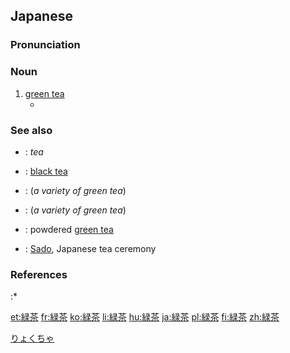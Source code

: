 {{also|綠茶|绿茶}}
==Japanese==
{{ja-kanjitab|りょく|ちゃ|yomi=o}}

===Pronunciation===
{{ja-pron|yomi=o|りょくちゃ|acc=0|acc_ref=DJR}}

===Noun===
{{ja-noun|kyu=綠茶|りょくちゃ}}

# [[green tea]]
#* {{ja-usex|抹茶は'''緑茶'''の一種。|^まっちゃ は '''りょくちゃ''' の いっしゅ。|Matcha is a type of '''green tea'''.}}

===See also===
* {{ja-r|茶|ちゃ}}: ''tea''
* {{ja-r|紅茶|こうちゃ}}: [[black tea]]
* {{ja-r|煎茶|せんちゃ}}: (''a variety of green tea'')
* {{ja-r|玉露|ぎょくろ}}: (''a variety of green tea'')
* {{ja-r|抹茶|まっちゃ}}: powdered [[green tea]]
* {{ja-r|茶道|さどう}}: [[Sado]], Japanese tea ceremony

===References===
<references/>
:* {{R:Shogakukan}}

[[Category:ja:Tea|りょくちゃ]]

[[et:緑茶]]
[[fr:緑茶]]
[[ko:緑茶]]
[[li:緑茶]]
[[hu:緑茶]]
[[ja:緑茶]]
[[pl:緑茶]]
[[fi:緑茶]]
[[zh:緑茶]]
